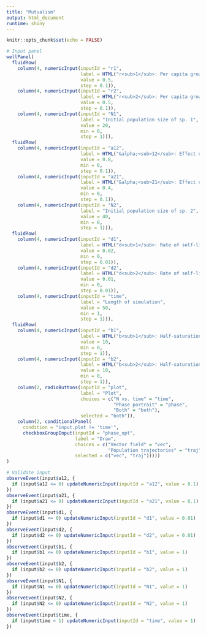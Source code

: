 ```yaml
---
title: "Mutualism"
output: html_document
runtime: shiny
---
```


```r
knitr::opts_chunk$set(echo = FALSE)
```

```r
# Input panel
wellPanel(
  fluidRow(
    column(4, numericInput(inputId = "r1",
                           label = HTML("r<sub>1</sub>: Per capita growth rate of sp. 1"),
                           value = 0.5,
                           step = 0.1)),
    column(4, numericInput(inputId = "r2",
                           label = HTML("r<sub>2</sub>: Per capita growth rate of sp. 2"),
                           value = 0.5,
                           step = 0.1)),
    column(4, numericInput(inputId = "N1",
                           label = "Initial population size of sp. 1",
                           value = 20,
                           min = 0,
                           step = 1))),
  fluidRow(
    column(4, numericInput(inputId = "a12",
                           label = HTML("&alpha;<sub>12</sub>: Effect of sp. 2 on sp. 1"),
                           value = 0.8,
                           min = 0,
                           step = 0.1)),
    column(4, numericInput(inputId = "a21",
                           label = HTML("&alpha;<sub>21</sub>: Effect of sp. 1 on sp. 2"),
                           value = 0.4,
                           min = 0,
                           step = 0.1)),
    column(4, numericInput(inputId = "N2",
                           label = "Initial population size of sp. 2",
                           value = 40,
                           min = 0,
                           step = 1))),
  fluidRow(
    column(4, numericInput(inputId = "d1",
                           label = HTML("d<sub>1</sub>: Rate of self-limitation for sp. 1"),
                           value = 0.02,
                           min = 0,
                           step = 0.01)),
    column(4, numericInput(inputId = "d2",
                           label = HTML("d<sub>2</sub>: Rate of self-limitation for sp. 2"),
                           value = 0.01,
                           min = 0,
                           step = 0.01)),
    column(4, numericInput(inputId = "time",
                           label = "Length of simulation",
                           value = 50,
                           min = 1,
                           step = 1))),
  fluidRow(
    column(4, numericInput(inputId = "b1",
                           label = HTML("b<sub>1</sub>: Half-saturation constant for sp. 1"),
                           value = 10,
                           min = 0,
                           step = 1)),
    column(4, numericInput(inputId = "b2",
                           label = HTML("b<sub>2</sub>: Half-saturation constant for sp. 2"),
                           value = 10,
                           min = 0,
                           step = 1)),
    column(2, radioButtons(inputId = "plot",
                           label = "Plot",
                           choices = c("N vs. time" = "time",
                                       "Phase portrait" = "phase",
                                       "Both" = "both"),
                           selected = "both")),
    column(2, conditionalPanel(
      condition = "input.plot != 'time'",
      checkboxGroupInput(inputId = "phase_opt",
                         label = "Draw",
                         choices = c("Vector field" = "vec",
                                     "Population trajectories" = "traj"),
                         selected = c("vec", "traj")))))
)

# Validate input
observeEvent(input$a12, {
  if (input$a12 <= 0) updateNumericInput(inputId = "a12", value = 0.1)
})
observeEvent(input$a21, {
  if (input$a21 <= 0) updateNumericInput(inputId = "a21", value = 0.1)
})
observeEvent(input$d1, {
  if (input$d1 <= 0) updateNumericInput(inputId = "d1", value = 0.01)
})
observeEvent(input$d2, {
  if (input$d2 <= 0) updateNumericInput(inputId = "d2", value = 0.01)
})
observeEvent(input$b1, {
  if (input$b1 <= 0) updateNumericInput(inputId = "b1", value = 1)
})
observeEvent(input$b2, {
  if (input$b2 <= 0) updateNumericInput(inputId = "b2", value = 1)
})
observeEvent(input$N1, {
  if (input$N1 <= 0) updateNumericInput(inputId = "N1", value = 1)
})
observeEvent(input$N2, {
  if (input$N2 <= 0) updateNumericInput(inputId = "N2", value = 1)
})
observeEvent(input$time, {
  if (input$time < 1) updateNumericInput(inputId = "time", value = 1)
})
```
